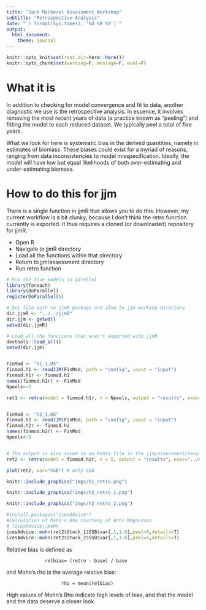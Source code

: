 ```yaml
---
title: "Jack Mackerel Assessment Workshop"
subtitle: "Retrospective Analysis"
date: "`r format(Sys.time(), '%d %B %Y')`"
output:
  html_document:
    theme: journal
---
```


```r
knitr::opts_knit$set(root.dir=here::here())
knitr::opts_chunk$set(warning=F, message=F, eval=F)
```

# What it is
In addition to checking for model convergence and fit to data, another diagnostic we use is the retrospective analysis. In essence, it involves removing the most recent years of data (a practice known as "peeling") and fitting the model to each reduced dataset. We typically peel a total of five years.

What we look for here is systematic bias in the derived quantities, namely in estimates of biomass. These biases could exist for a myriad of reasons, ranging from data inconsistencies to model misspecification. Ideally, the model will have low but equal likelihoods of both over-estimating and under-estimating biomass. 

# How to do this for jjm
There is a single function in jjmR that allows you to do this. However, my current workflow is a bit clunky, because I don't think the retro function currently is exported. It thus requires a cloned (or downloaded) repository for jjmR.

- Open R
- Navigate to jjmR directory
- Load all the functions within that directory
- Return to jjm/assessment directory
- Run retro function

```r
# Run the five models in parellel
library(foreach)
library(doParallel)
registerDoParallel(5)

# Set file path to jjmR package and also to jjm working directory
dir.jjmR <- "../../jjmR"
dir.jjm <- getwd()
setwd(dir.jjmR)

# Load all the functions that aren't exported with jjmR
devtools::load_all()
setwd(dir.jjm)


FinMod <- "h1_1.05"
finmod.h1 <- readJJM(FinMod, path = "config", input = "input")
finmod.h1r <- finmod.h1
names(finmod.h1r) <- FinMod
Npeels<-5

ret1 <- retro(model = finmod.h1r, n = Npeels, output = "results", exec="../src/jjms",parallel=T)


FinMod <- "h2_1.05"
finmod.h2 <- readJJM(FinMod, path = "config", input = "input")
finmod.h2r <- finmod.h2
names(finmod.h2r) <- FinMod
Npeels<-5


# The output is also saved to an Rdata file in the jjm/assessment/results folder as "modelname_retrospective.Rdata"
ret2 <- retro(model = finmod.h2r, n = 5, output = "results", exec="../src/jjms",parallel=T)

```

```r
plot(ret2, var="SSB") # only SSB
```

```r
knitr::include_graphics("imgs/h1_retro.png")
```

```r
knitr::include_graphics("imgs/h2_retro_1.png")
```

```r
knitr::include_graphics("imgs/h2_retro_2.png")
```

```r
#install.packages("icesAdvice")
#Calculation of Mohn's Rho courtesy of Arni Magnusson
# ?icesAdvice::mohn
icesAdvice::mohn(ret2$Stock_1$SSB$var[,1,1:6],peel=5,details=T)
icesAdvice::mohn(ret2$Stock_2$SSB$var[,1,1:6],peel=5,details=T)

```

Relative bias is defined as

                  relbias= (retro - base) / base

and Mohn's rho is the average relative bias:

                        rho = mean(relbias)

High values of Mohn's Rho indicate high levels of bias, and that the model and the data deserve a closer look.